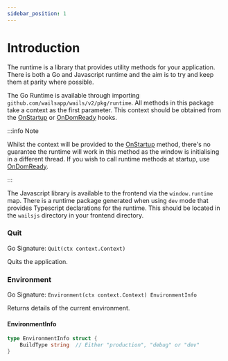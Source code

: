 ```yaml
---
sidebar_position: 1
---
```


# Introduction

The runtime is a library that provides utility methods for your application. There is both a Go and Javascript runtime
and the aim is to try and keep them at parity where possible.

The Go Runtime is available through importing `github.com/wailsapp/wails/v2/pkg/runtime`. All methods in this package
take a context as the first parameter. This context should be obtained from the [OnStartup](../options.mdx#onstartup)
or [OnDomReady](../options.mdx#ondomready) hooks.

:::info Note

Whilst the context will be provided to the
[OnStartup](../options.mdx#onstartup) method, there's no guarantee the runtime will work in this method as
the window is initialising in a different thread. If
you wish to call runtime methods at startup, use [OnDomReady](../options.mdx#ondomready).

:::

The Javascript library is available to the frontend via the `window.runtime` map. There is a runtime package generated when using `dev`
mode that provides Typescript declarations for the runtime. This should be located in the `wailsjs` directory in your
frontend directory.

### Quit

Go Signature: `Quit(ctx context.Context)`

Quits the application.

### Environment

Go Signature: `Environment(ctx context.Context) EnvironmentInfo`

Returns details of the current environment.

#### EnvironmentInfo

```go
type EnvironmentInfo struct {
    BuildType string  // Either "production", "debug" or "dev"
}
```


